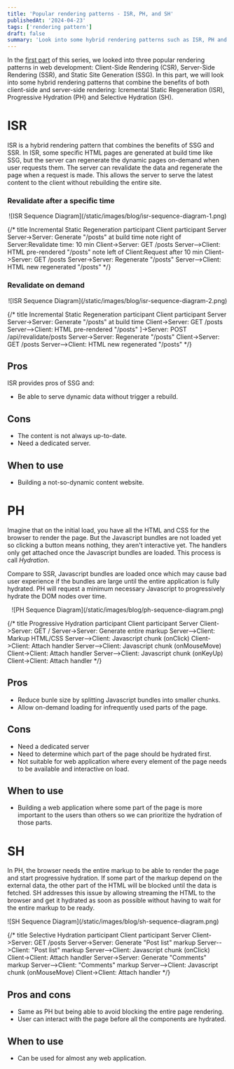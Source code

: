 ```yaml
---
title: 'Popular rendering patterns - ISR, PH, and SH'
publishedAt: '2024-04-23'
tags: ['rendering pattern']
draft: false
summary: 'Look into some hybrid rendering patterns such as ISR, PH and SH'
---
```


In the [first part](/blog/rendering-patterns) of this series, we looked into three popular rendering patterns in web development: Client-Side Rendering (CSR), Server-Side Rendering (SSR), and Static Site Generation (SSG). In this part, we will look into some hybrid rendering patterns that combine the benefits of both client-side and server-side rendering: Icremental Static Regeneration (ISR), Progressive Hydration (PH) and Selective Hydration (SH).

# ISR 

ISR is a hybrid rendering pattern that combines the benefits of SSG and SSR. In ISR, some specific HTML pages are generated at build time like SSG, but the server can regenerate the dynamic pages on-demand when user requests them. The server can revalidate the data and regenerate the page when a request is made. This allows the server to serve the latest content to the client without rebuilding the entire site.

### Revalidate after a specific time

<p align="center">![ISR Sequence Diagram](/static/images/blog/isr-sequence-diagram-1.png)</p>

{/* title Incremental Static Regeneration
participant Client
participant Server
Server->Server: Generate "/posts" at build time
note right of Server:Revalidate time: 10 min
Client->Server: GET /posts
Server-->Client: HTML pre-rendered "/posts"
note left of Client:Request after 10 min
Client->Server: GET /posts
Server->Server: Regenerate "/posts"
Server-->Client: HTML new regenerated "/posts" */}

### Revalidate on demand 

<p align="center">![ISR Sequence Diagram](/static/images/blog/isr-sequence-diagram-2.png)</p>

{/* title Incremental Static Regeneration
participant Client
participant Server
Server->Server: Generate "/posts" at build time
Client->Server: GET /posts
Server-->Client: HTML pre-rendered "/posts"
]->Server: POST /api/revalidate/posts
Server->Server: Regenerate "/posts"
Client->Server: GET /posts
Server-->Client: HTML new regenerated "/posts" */}

## Pros

ISR provides pros of SSG and:

- Be able to serve dynamic data without trigger a rebuild.

## Cons

- The content is not always up-to-date.
- Need a dedicated server.

## When to use

- Building a not-so-dynamic content website.


# PH

Imagine that on the initial load, you have all the HTML and CSS for the browser to render the page. But the Javascript bundles are not loaded yet so clicking a button means nothing, they aren't interactive yet. The handlers only get attached once the Javascript bundles are loaded. This process is call <i>Hydration</i>.

Compare to SSR, Javascript bundles are loaded once which may cause bad user experience if the bundles are large until the entire application is fully hydrated. PH will request a minimum necessary Javascript to progressively hydrate the DOM nodes over time.

<p align="center">![PH Sequence Diagram](/static/images/blog/ph-sequence-diagram.png)</p>

{/* title Progressive Hydration
participant Client
participant Server
Client->Server: GET /
Server->Server: Generate entire markup
Server-->Client: Markup HTML/CSS
Server-->Client: Javascript chunk (onClick)
Client->Client: Attach handler
Server-->Client: Javascript chunk (onMouseMove)
Client->Client: Attach handler
Server-->Client: Javascript chunk (onKeyUp)
Client->Client: Attach handler */}

## Pros

- Reduce bunle size by splitting Javascript bundles into smaller chunks.
- Allow on-demand loading for infrequently used parts of the page. 

## Cons

- Need a dedicated server
- Need to determine which part of the page should be hydrated first.
- Not suitable for web application where every element of the page needs to be available and interactive on load.

## When to use

- Building a web application where some part of the page is more important to the users than others so we can prioritize the hydration of those parts.

# SH

In PH, the browser needs the entire markup to be able to render the page and start progressive hydration. If some part of the markup depend on the external data, the other part of the HTML will be blocked until the data is fetched. SH addresses this issue by allowing streaming the HTML to the browser and get it hydrated as soon as possible without having to wait for the entire markup to be ready.

<p>![SH Sequence Diagram](/static/images/blog/sh-sequence-diagram.png)</p>

{/* title Selective Hydration
participant Client
participant Server
Client->Server: GET /posts
Server->Server: Generate "Post list" markup
Server-->Client: "Post list" markup
Server-->Client: Javascript chunk (onClick)
Client->Client: Attach handler
Server->Server: Generate "Comments" markup
Server-->Client: "Comments" markup
Server-->Client: Javascript chunk (onMouseMove)
Client->Client: Attach handler */}

## Pros and cons

- Same as PH but being able to avoid blocking the entire page rendering.
- User can interact with the page before all the components are hydrated.

## When to use

- Can be used for almost any web application.